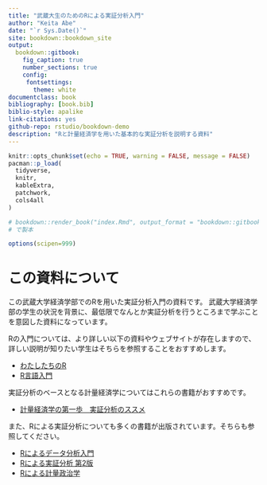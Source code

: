 ```yaml
--- 
title: "武蔵大生のためのRによる実証分析入門"
author: "Keita Abe"
date: "`r Sys.Date()`"
site: bookdown::bookdown_site
output: 
  bookdown::gitbook:
    fig_caption: true
    number_sections: true
    config:
     fontsettings:
       theme: white
documentclass: book
bibliography: [book.bib]
biblio-style: apalike
link-citations: yes
github-repo: rstudio/bookdown-demo
description: "Rと計量経済学を用いた基本的な実証分析を説明する資料"
---
```


```r
knitr::opts_chunk$set(echo = TRUE, warning = FALSE, message = FALSE)
pacman::p_load(
  tidyverse,
  knitr,
  kableExtra,
  patchwork,
  cols4all
)

# bookdown::render_book("index.Rmd", output_format = "bookdown::gitbook", output_dir="./docs")
# で製本

options(scipen=999)
```

# この資料について

この武蔵大学経済学部でのRを用いた実証分析入門の資料です。
武蔵大学経済学部の学生の状況を背景に、最低限でなんとか実証分析を行うところまで学ぶことを意図した資料になっています。

Rの入門については、より詳しい以下の資料やウェブサイトが存在しますので、詳しい説明が知りたい学生はそちらを参照することをおすすめします。


- <a href = "https://www.jaysong.net/RBook/" target="_blank">わたしたちのR</a>
- <a href = "https://speakerdeck.com/s_uryu/introduction-to-r" target="_blank">R言語入門</a>


実証分析のベースとなる計量経済学についてはこれらの書籍がおすすめです。

- <a href = "https://amzn.to/3xQvDWu" target="_blank">計量経済学の第一歩　実証分析のススメ</a>

また、Rによる実証分析についても多くの書籍が出版されています。そちらも参照してください。

- <a href = "https://amzn.to/4b5UzaK" target="_blank">Rによるデータ分析入門</a>
- <a href = "https://amzn.to/3U5e9gg" target="_blank">Rによる実証分析 第2版</a>
- <a href = "https://amzn.to/3JzIOxq" target="_blank">Rによる計量政治学</a>







